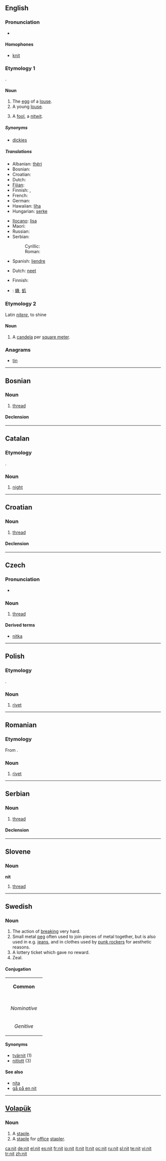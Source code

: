 ==English==
{{wikipedia|dab=nit}}

===Pronunciation===
* {{rhymes|ɪt}}

====Homophones====
* [[knit]]

===Etymology 1===
{{OE.}} {{term|hnitu|lang=ang}}.

====Noun====
{{en-noun}}

# The [[egg]] of a [[louse]].
# A young [[louse]].
# {{slang}} A [[fool]], a [[nitwit]].

=====Synonyms=====
* [[dickies]] {{qualifier|Geordie}}

=====Translations=====
{{trans-top|egg of a louse}}
* Albanian: [[thëri]] {{f|p}}
* Bosnian: {{t|bs|gnjida|f}}
* Croatian: {{t|hr|gnjida|f}}
* Dutch: {{t|nl|neet|f}}
* [[Fijian]]: {{t-|fj|lise|xs=Fijian}}
* Finnish: {{t+|fi|saivare}}, {{t+|fi|saivar}}
* French: {{t+|fr|lente|f}}
* German: {{t-|de|Nisse|f}}
* Hawaiian: [[liha]]
* Hungarian: [[serke]]
{{trans-mid}}
* [[Ilocano]]: [[lisa]]
* Maori: {{t-|mi|riha|xs=Maori}}
* Russian: {{t+|ru|гнида|f|tr=gnída|sc=Cyrl}}
* Serbian:
*: Cyrillic: {{t|sr|гњида|f|sc=Cyrl}}
*: Roman: {{t|sr|gnjida|f}}
* Spanish: [[liendre]] {{f}}
{{trans-bottom}}

{{trans-top|young louse}}
* Dutch: [[neet]] {{f}}
{{trans-mid}}
{{trans-bottom}}

{{trans-top|slang: fool, nitwit}}
* Finnish: {{t-|fi|dille}}
{{trans-mid}}
{{trans-bottom}}

{{ttbc-top}}
* {{ttbc|CJKV Characters}}: [[蟣]], [[虮]]
{{ttbc-bottom}}

===Etymology 2===
Latin ''[[nitere]]'', to shine

====Noun====
{{en-noun}}

# A [[candela]] per [[square meter]].

===Anagrams===
* [[tin]]

----

==Bosnian==

===Noun===
{{bs-noun|g=f|niti}}

# [[thread]]

====Declension====
{{bs-decl-noun
|nit|niti
|niti|niti
|niti|nitima
|nit|niti
|niti|niti
|niću / niti|nitima
|niti|nitima
}}

----

==Catalan==

===Etymology===
{{L.|ca}} {{term|nox|lang=la}}.

===Noun===
{{ca-noun-f}}

# [[night]]

----

==Croatian==

===Noun===
{{hr-noun|g=f|niti}}

# [[thread]]

====Declension====
{{hr-decl-noun
|nit|niti
|niti|niti
|niti|nitima
|nit|niti
|niti|niti
|niti|nitima
|niću / niti|nitima
}}

----

==Czech==

===Pronunciation===
* {{audio|Cs-nit.ogg|audio}}

===Noun===
{{cs-noun|g=f}}

# [[thread]]

====Derived terms====
* [[nitka]] {{f}}

----

==Polish==

===Etymology===
{{G.|pl}} {{term|Niete|lang=de}}.

===Noun===
{{infl|pl|noun|gender=m}}

# [[rivet]]

----

==Romanian==

===Etymology===
From {{G.|ro}} {{term|Niete|lang=de}}.

===Noun===
{{infl|ro|noun|g=n}}

# [[rivet]]

----

==Serbian==

===Noun===
{{sr-noun|g=f|pl=niti|cyr=нит}}

# [[thread]]

====Declension====
{{sr-decl-noun
|nit|niti
|niti|niti
|niti|nitima
|nit|niti
|niti|niti
|niću / niti|nitima
|niti|nitima
}}

----

==Slovene==

===Noun===
'''nit''' {{f}}

# [[thread]]

----

==Swedish==

===Noun===
{{infl|sv|noun}}

# The action of [[breaking]] very hard.
# Small metal [[peg]] often used to join pieces of metal together, but is also used in e.g. [[jeans]], and in clothes used by [[punk rocker]]s for aesthetic reasons.
# A lottery ticket which gave no reward.
# Zeal.

====Conjugation====
{| border=1 cellspacing=0
| bgcolor=#FFFFF0 colspan=5 align=center | '''Common'''
|-
|- bgcolor=#FFFFF0 align=center
! rowspan=2 |
| colspan=2 width=105 | ''Singular''
| colspan=2 | ''Plural''
|- bgcolor=#FFFFF0 align=center
| width=105 | ''Indefinite''
| width=105 | ''Definite''
| width=105 | ''Indefinite''
|  width=105 | ''Definite''
|- align=center
| width=105 bgcolor=#FFFFF0 | ''Nominative''
| [[nit]]
| [[niten]]
| [[nitar]]
| [[nitarna]]
|- align=center
| width=105 bgcolor=#FFFFF0 | ''Genitive''
| [[nits]]
| [[nitens]]
| [[nitars]]
| [[nitarnas]]
|}

====Synonyms====
* [[tvärnit]] (1)
* [[nitlott]] (3)

====See also====
* [[nita]]
* [[gå på en nit]]

----

==[[Volapük]]==

===Noun===
{{infl|vo|noun}}

# A [[staple]].
# A [[staple]] for [[office]] [[stapler]].

[[ca:nit]]
[[de:nit]]
[[el:nit]]
[[es:nit]]
[[fr:nit]]
[[io:nit]]
[[it:nit]]
[[lt:nit]]
[[oc:nit]]
[[ru:nit]]
[[sl:nit]]
[[te:nit]]
[[vi:nit]]
[[tr:nit]]
[[zh:nit]]